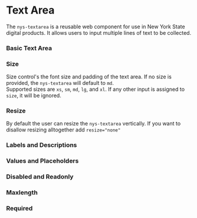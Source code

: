 
<Meta of={NysTextareaStories} title="Components/Textarea/Documentation" />


# Text Area
The `nys-textarea` is a reusable web component for use in New York State digital products. It allows users to input multiple lines of text to be collected.

### Basic Text Area

<Canvas of={NysTextareaStories.Blank} />

### Size 
Size control's the font size and padding of the text area. If no size is provided, the `nys-textarea` will default to `md`.\
Supported sizes are `xs`, `sm`, `md`, `lg`, and `xl`. If any other input is assigned to `size`, it will be ignored.

<Canvas of={NysTextareaStories.Size} />

### Resize
By default the user can resize the `nys-textarea` vertically. If you want to disallow resizing alltogether add `resize="none"`

<Canvas of={NysTextareaStories.Resize} />

### Labels and Descriptions

<Canvas of={NysTextareaStories.Labels} />

### Values and Placeholders

<Canvas of={NysTextareaStories.ValueAndPlaceholder} />

### Disabled and Readonly

<Canvas of={NysTextareaStories.DisabledAndReadonly} />

### Maxlength

<Canvas of={NysTextareaStories.Maxlength} />

### Required

<Canvas of={NysTextareaStories.Required} />